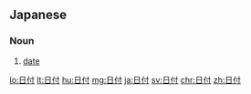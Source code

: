 ==Japanese==
{{ja-kanjitab|ひ|つ|k2=づ|o2=け|yomi=kun|r=y}}

===Noun===
{{ja-noun|ひづけ}}

# [[date]] {{gloss|point of time at which a transaction or event takes place}}

[[lo:日付]]
[[lt:日付]]
[[hu:日付]]
[[mg:日付]]
[[ja:日付]]
[[sv:日付]]
[[chr:日付]]
[[zh:日付]]